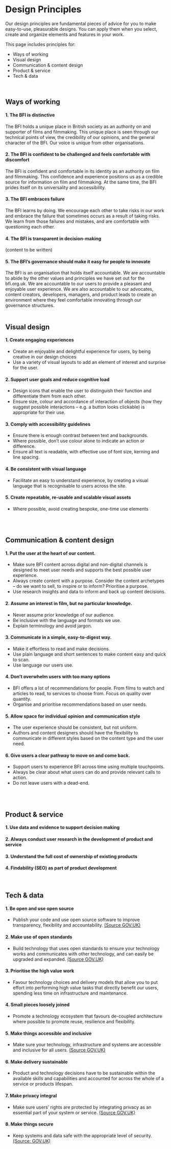 
<Meta title="1 Docs/Values/2 Design Principles" />

# Design Principles

Our design principles are fundamental pieces of advice for you to make easy-to-use, pleasurable designs. You can apply them when you select, create and organize elements and features in your work.

This page includes principles for:
- Ways of working
- Visual design
- Communication & content design
- Product & service
- Tech & data

<br/>

## Ways of working

#### 1. The BFI is distinctive 
The BFI holds a unique place in British society as an authority on and supporter of films and filmmaking. This unique place is seen through our technical points of view, the credibility of our opinions, and the general character of the BFI. Our voice is unique from other organisations.

#### 2. The BFI is confident to be challenged and feels comfortable with discomfort
The BFI is confident and comfortable in its identity as an authority on film and filmmaking. This confidence and experience positions us as a credible source for information on film and filmmaking. At the same time, the BFI prides itself on its universality and accessibility.  

#### 3. The BFI embraces failure
The BFI learns by doing. We encourage each other to take risks in our work and embrace the failure that sometimes occurs as a result of taking risks. We learn from those failures and mistakes, and are comfortable with questioning each other. 

#### 4. The BFI is transparent in decision-making
(content to be written)

#### 5. The BFI’s governance should make it easy for people to innovate
The BFI is an organisation that holds itself accountable. We are accountable to abide by the other values and principles we have set out for the bfi.org.uk. We are accountable to our users to provide a pleasant and enjoyable user experience. We are also accountable to our advocates, content creators, developers, managers, and product leads to create an environment where they feel comfortable innovating through our governance structures.  
<br/>

## Visual design 

#### 1. Create engaging experiences 
- Create an enjoyable and delightful experience for users, by being creative in our design choices
- Use a variety of visual layouts to add an element of interest and surprise for the user.

#### 2. Support user goals and reduce cognitive load 
- Design icons that enable the user to distinguish their function and differentiate them from each other. 
- Ensure size, colour and accordance of interaction of objects (how they suggest possible interactions – e.g. a button looks clickable) is appropriate for their use.

#### 3. Comply with accessibility guidelines 
- Ensure there is enough contrast between text and backgrounds.
- Where possible, don’t use colour alone to indicate an action or difference.
- Ensure all text is readable, with effective use of font size, kerning and line spacing.

#### 4. Be consistent with visual language 
- Facilitate an easy to understand experience, by creating a visual language that is recognisable to users across the site.

#### 5. Create repeatable, re-usable and scalable visual assets 
- Where possible, avoid creating bespoke, one-time use elements
<br/>
<br/>

## Communication & content design 
#### 1. Put the user at the heart of our content.
- Make sure BFI content across digital and non-digital channels is designed to meet user needs and supports the best possible user experience. 
- Always create content with a purpose. Consider the content archetypes – do we want to sell, to inspire or to inform? Prioritise a purpose. 
- Use research insights and data to inform and back up content decisions.

#### 2. Assume an interest in film, but no particular knowledge.
- Never assume prior knowledge of our audience. 
- Be inclusive with the language and formats we use. 
- Explain terminology and avoid jargon. 

#### 3. Communicate in a simple, easy-to-digest way. 
- Make it effortless to read and make decisions. 
- Use plain language and short sentences to make content easy and quick to scan. 
- Use language our users use.

#### 4. Don’t overwhelm users with too many options
- BFI offers a lot of recommendations for people. From films to watch and articles to read, to services to choose from. Focus on quality over quantity. 
- Organise and prioritise recommendations based on user needs. 

#### 5. Allow space for individual opinion and communication style
- The user experience should be consistent, but not uniform. 
- Authors and content designers should have the flexibility to communicate in different styles based on the content type and the user need.

#### 6. Give users a clear pathway to move on and come back. 
- Support users to experience BFI across time using multiple touchpoints. 
- Always be clear about what users can do and provide relevant calls to action. 
- Do not leave users with a dead-end.
<br/>
<br/>

## Product & service 
#### 1. Use data and evidence to support decision making

#### 2. Always conduct user research in the development of product and service

#### 3. Understand the full cost of ownership of existing products

#### 4. Findability (SEO) as part of product development
<br/>

## Tech & data 
#### 1. Be open and use open source
- Publish your code and use open source software to improve transparency, flexibility and accountability. [(Source GOV.UK)](https://www.gov.uk/guidance/be-open-and-use-open-source)

#### 2. Make use of open standards
- Build technology that uses open standards to ensure your technology works and communicates with other technology, and can easily be upgraded and expanded. [(Source GOV.UK)](https://www.gov.uk/guidance/make-use-of-open-standards)

#### 3. Prioritise the high value work
- Favour technology choices and delivery models that allow you to put effort into performing high value tasks that directly benefit our users, spending less time on infrastructure and maintenance.

#### 4. Small pieces loosely joined 
- Promote a technology ecosystem that favours de-coupled architecture where possible to promote reuse, resilience and flexibility.

#### 5. Make things accessible and inclusive 
- Make sure your technology, infrastructure and systems are accessible and inclusive for all users. [(Source GOV.UK)](https://www.gov.uk/guidance/make-things-accessible)

#### 6. Make delivery sustainable
- Product and technology decisions have to be sustainable within the available skills and capabilities and accounted for across the whole of a service or products lifespan.

#### 7. Make privacy integral
- Make sure users’ rights are protected by integrating privacy as an essential part of your system or service. [(Source GOV.UK)](https://www.gov.uk/guidance/make-privacy-integral)

#### 8. Make things secure 
- Keep systems and data safe with the appropriate level of security. [(Source: GOV.UK)](https://www.gov.uk/guidance/make-things-secure)
<br/>
